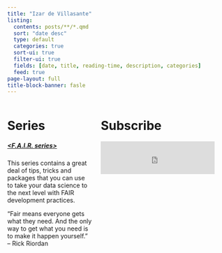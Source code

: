 ```yaml
---
title: "Izar de Villasante"
listing:
  contents: posts/**/*.qmd
  sort: "date desc"
  type: default
  categories: true
  sort-ui: true
  filter-ui: true
  fields: [date, title, reading-time, description, categories]
  feed: true
page-layout: full
title-block-banner: fasle
---
```






:::: {.columns}

::: {.column width="40%"}
# Series

##### [<F.A.I.R. series>](fair.html)
This series contains a great deal of tips, tricks and packages 
that you can use to take your data science to the next level with
FAIR development practices.

<!-- La paciència comença amb llàgrimes, i, a la fi, somriu. Ramon Llull (Ciutat de Mallorca, 1232/1233 -->
“Fair means everyone gets what they need. And the only way to get
what you need is to make it happen yourself.” – Rick Riordan
:::

::: {.column width="60%"}
# Subscribe
<iframe id="beehiiv-form" src="https://embeds.beehiiv.com/8ca7f078-5b32-41f3-bef9-4038e0d29e39?slim=true" data-test-id="beehiiv-embed" frameborder="0" scrolling="no" style="margin: 0; border-radius: 0px !important; background-color: transparent; height: 75px; width: 90%;"></iframe>


:::

:::: 



